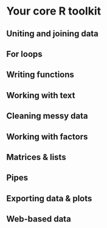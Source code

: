 # Your core R toolkit

## Uniting and joining data

## For loops

## Writing functions

## Working with text

## Cleaning messy data

## Working with factors

## Matrices & lists

## Pipes

## Exporting data & plots

## Web-based data
